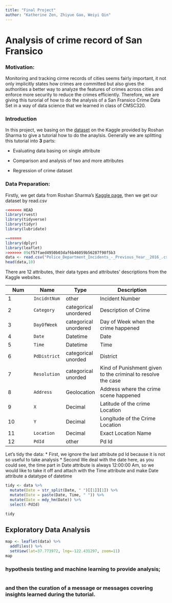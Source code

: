 ---
title: "Final Project"
author: "Katherine Zen, Zhiyue Gao, Weiyi Qin"
---

# Analysis of crime record of San Fransico


### Motivation:

Monitoring and tracking cirme records of cities seems fairly important, it not only implicitly states how crimes are committed but also gives the authorities a better way to analyze the features of crimes across cities and enforce more security to reduce the crimes efficiently. Therefore, we are giving this turorial of how to do the analysis of a San Fransico Crime Data Set in a way of data science that we learned in class of CMSC320.

### Introduction

In this project, we basing on the [dataset](https://www.kaggle.com/roshansharma/sanfranciso-crime-dataset/data#) on the Kaggle provided by Roshan Sharma to give a tutorial how to do the anaylsis. Generally we are splitting this tutorial into **3** parts:

* Evaluating data basing on single attribute

* Comparison and analysis of two and more attributes

* Regression of crime dataset



### Data Preparation: 

Firstly, we get data from Roshan Sharma's [Kaggle page](https://www.kaggle.com/roshansharma/sanfranciso-crime-dataset/data#), then we get our dataset by read.csv

```{r data prep}
<<<<<<< HEAD
library(rvest)
library(tidyverse)
library(tidyr)
library(lubridate)

=======
library(dplyr) 
library(leaflet)
>>>>>>> 09cf57faed4950b03daf6b46059b56287f98f5b3
data <- read.csv("Police_Department_Incidents_-_Previous_Year__2016_.csv")
head(data,10)

```

There are 12 attributes, their data types and attributes' descriptions from the Kaggle websites.

| Num | Name | Type | Description |
|-----|------|------|-------------|
| 1 | `IncidntNum` | other | Incident Number |
| 2 | `Category` | categorical unordered | Description of Crime  |
| 3 | `DayOfWeek` | categorical unordered | Day of Week when the crime happened |
| 4 | `Date` | Datetime | Date |
| 5 | `Time` | Datetime | Time|
| 6 | `PdDistrict` | categorical unorded |  District |
| 7 | `Resolution` | categorical unorded |  Kind of Punishment given to the criminal to resolve the case |
| 8 | `Address` | Geolocation | Address where the crime scene happened |
| 9 | `X` | Decimal | Latitude of the crime Location |
| 10 | `Y` | Decimal | Longitude of the Crime Location |
| 11 | `Location` | Decimal | Exact Location Name |
| 12 | `PdId` | other | Pd Id|

Let's tidy the data:
* First, we ignore the last attribute pd Id because it is not so useful to take analysis
* Second We deal with the date here, as you could see, the time part in Date attribute is always 12:00:00 Am, so we would like to take it off and attach with the Time attribute and make Date attribute a datatype of datetime

```{r tidy}
tidy <- data %>%
  mutate(Date = str_split(Date, " ")[[1]][1]) %>%
  mutate(Date = paste(Date, Time, " ")) %>%
  mutate(Date = mdy_hm(Date)) %>%
  select(-PdId)

tidy

```


## Exploratory Data Analysis

```{r data_analysis, include=TRUE, eval=TRUE}
map <- leaflet(data) %>%
  addTiles() %>%
  setView(lat=37.773972, lng=-122.431297, zoom=11)
map

```



### hypothesis testing and machine learning to provide analysis; 

```{r data prep2}


```






### and then the curation of a message or messages covering insights learned during the tutorial.
```{r data prep3}


```